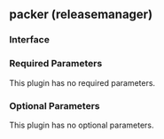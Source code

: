## packer (releasemanager)

### Interface

### Required Parameters

This plugin has no required parameters.

### Optional Parameters

This plugin has no optional parameters.
